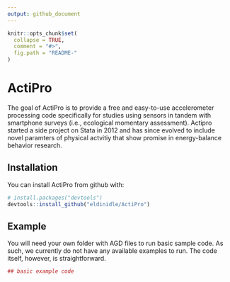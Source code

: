 ```yaml
---
output: github_document
---
```


<!-- README.md is generated from README.Rmd. Please edit that file -->

```r
knitr::opts_chunk$set(
  collapse = TRUE,
  comment = "#>",
  fig.path = "README-"
)
```

# ActiPro

The goal of ActiPro is to provide a free and easy-to-use accelerometer processing code specifically for studies using
sensors in tandem with smartphone surveys (i.e., ecological momentary assessment). Actipro started a side project on
Stata in 2012 and has since evolved to include novel paramters of physical actvitiy that show promise in energy-balance
behavior research.

## Installation

You can install ActiPro from github with:

```r
# install.packages("devtools")
devtools::install_github("eldinidle/ActiPro")
```

## Example

You will need your own folder with AGD files to run basic sample code. As such, we currently do not have any available
examples to run. The code itself, however, is straightforward. 

```r
## basic example code
```

